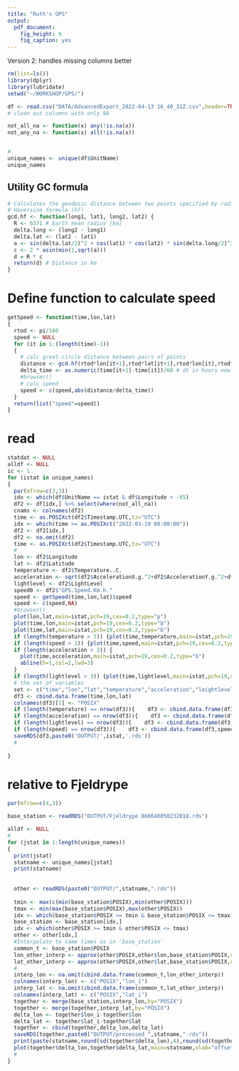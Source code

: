 ```yaml
---
title: "Ruth's GPS"
output: 
  pdf_document: 
    fig_height: 9
    fig_caption: yes
---
```


Version 2: handles missing columns better

```r
rm(list=ls())
library(dplyr)
library(lubridate)
setwd("~/WORKSHOP/GPS/")

df <- read.csv("DATA/AdvancedExport_2022-04-13 16_40_31Z.csv",header=TRUE)
# clean out columns with only NA

not_all_na <- function(x) any(!is.na(x))
not_any_na <- function(x) all(!is.na(x))


#
unique_names <- unique(df$UnitName)
unique_names

```

## Utility GC formula
```r

# Calculates the geodesic distance between two points specified by radian latitude/longitude using the
# Haversine formula (hf)
gcd.hf <- function(long1, lat1, long2, lat2) {
  R <- 6371 # Earth mean radius [km]
  delta.long <- (long2 - long1)
  delta.lat <- (lat2 - lat1)
  a <- sin(delta.lat/2)^2 + cos(lat1) * cos(lat2) * sin(delta.long/2)^2
  c <- 2 * asin(min(1,sqrt(a)))
  d = R * c
  return(d) # Distance in km
}

```
# Define function to calculate speed
```r
getSpeed <- function(time,lon,lat)
{
  rtod <- pi/180
  speed <- NULL
  for (it in 1:(length(time)-1))
  {
    # calc great-circle distance between pairs of points
    distance <- gcd.hf(rtod*lon[it+1],rtod*lat[it+1],rtod*lon[it],rtod*lat[it])
    delta_time <- as.numeric(time[it+1]-time[it])/60 # dt in hours now
    #browser()
    # calc speed
    speed <- c(speed,abs(distance/delta_time))
  }
  return(list("speed"=speed))
}
```

# read
```r
statdat <- NULL
alldf <- NULL
ic <- 1
for (istat in unique_names)
{
  par(mfrow=c(3,3))
  idx <- which(df$UnitName == istat & df$Longitude < -65)
  df2 <- df[idx,] %>% select(where(not_all_na))  
  cnams <- colnames(df2)
  time <- as.POSIXct(df2$Timestamp.UTC,tz="UTC")
  idx <- which(time >= as.POSIXct("2022-03-19 00:00:00"))
  df2 <- df2[idx,]
  df2 <- na.omit(df2)
  time <- as.POSIXct(df2$Timestamp.UTC,tz="UTC")
  #
  lon <- df2$Longitude
  lat <- df2$Latitude
  temperature <- df2$Temperature..C.
  acceleration <- sqrt(df2$AccelerationX.g.^2+df2$AccelerationY.g.^2+df2$AccelerationZ.g.^2)
  lightlevel <- df2$LightLevel
  speed0 <- df2$"GPS.Speed.Km.h."
  speed <- getSpeed(time,lon,lat)$speed
  speed <- c(speed,NA)
  #browser()
  plot(lon,lat,main=istat,pch=19,cex=0.2,type="p")
  plot(time,lon,main=istat,pch=19,cex=0.2,type="b")
  plot(time,lat,main=istat,pch=19,cex=0.2,type="b")
  if (length(temperature > 3)) {plot(time,temperature,main=istat,pch=19,cex=0.2,type="b")}
  if (length(speed > 3)) {plot(time,speed,main=istat,pch=19,cex=0.2,type="b",ylim=c(0,50))}
  if (length(acceleration > 3)) {
    plot(time,acceleration,main=istat,pch=19,cex=0.2,type="b")
    abline(h=1,col=2,lwd=3)
  }
  if (length(lightlevel > 3)) {plot(time,lightlevel,main=istat,pch=19,cex=0.2,type="b")}
  # the set_of_variables 
  set <- c("time","lon","lat","temperature","acceleration","leightlevel","speed")
  df3 <- cbind.data.frame(time,lon,lat)
  colnames(df3)[1] <- "POSIX"
  if (length(temperature) == nrow(df3)){    df3 <- cbind.data.frame(df3,temperature)  }
  if (length(acceleration) == nrow(df3)){    df3 <- cbind.data.frame(df3,acceleration)  }
  if (length(lightlevel) == nrow(df3)){    df3 <- cbind.data.frame(df3,lightlevel)  }
  if (length(speed) == nrow(df3)){    df3 <- cbind.data.frame(df3,speed)  }
  saveRDS(df3,paste0('OUTPUT/',istat,'.rds'))
  #
  
}
```

# relative to Fjeldrype
```r
par(mfrow=c(4,3))

base_station <- readRDS("OUTPUT/Fjeldrype 860640050232018.rds")

alldf <- NULL
#
for (jstat in 1:length(unique_names))
{
  print(jstat)
  statname <- unique_names[jstat]
  print(statname)
  
  
  other <- readRDS(paste0("OUTPUT/",statname,".rds"))
  
  tmin <- max(c(min(base_station$POSIX),min(other$POSIX)))
  tmax <- min(max(base_station$POSIX),max(other$POSIX))
  idx <- which(base_station$POSIX >= tmin & base_station$POSIX <= tmax)
  base_station <- base_station[idx,]
  idx <- which(other$POSIX >= tmin & other$POSIX <= tmax)
  other <- other[idx,]
  #Interpolate to same times as in 'base_station'
  common_t <- base_station$POSIX
  lon_other_interp <- approx(other$POSIX,other$lon,base_station$POSIX,na.rm=TRUE)$y
  lat_other_interp <- approx(other$POSIX,other$lat,base_station$POSIX,na.rm=TRUE)$y
  #
  interp_lon <- na.omit(cbind.data.frame(common_t,lon_other_interp))
  colnames(interp_lon) <- c("POSIX","lon_i")
  interp_lat <- na.omit(cbind.data.frame(common_t,lat_other_interp))
  colnames(interp_lat) <- c("POSIX","lat_i")
  together <- merge(base_station,interp_lon,by="POSIX")
  together <- merge(together,interp_lat,by="POSIX")
  delta_lon <- together$lon_i-together$lon
  delta_lat <- together$lat_i-together$lat
  together <- cbind(together,delta_lon,delta_lat)
  saveRDS(together,paste0("OUTPUT/processed_",statname,".rds"))
  print(paste(statname,round(sd(together$delta_lon),4),round(sd(together$delta_lat),4)))
  plot(together$delta_lon,together$delta_lat,main=statname,xlab="offset lon",ylab="offset lat",pch=19,cex=0.2,type="b")
  #
}
```



